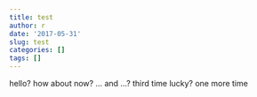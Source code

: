 ```yaml
---
title: test
author: r
date: '2017-05-31'
slug: test
categories: []
tags: []
---
```


hello? how about now? ... and ...? third time lucky? one more time